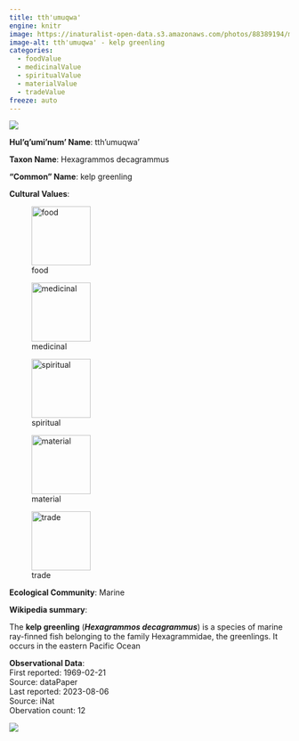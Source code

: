 ```yaml
---
title: tth'umuqwa'
engine: knitr
image: https://inaturalist-open-data.s3.amazonaws.com/photos/88389194/medium.jpeg
image-alt: tth'umuqwa' - kelp greenling
categories:
  - foodValue
  - medicinalValue
  - spiritualValue
  - materialValue
  - tradeValue
freeze: auto
---
```

![](https://inaturalist-open-data.s3.amazonaws.com/photos/88389194/medium.jpeg){fig-alt="tth'umuqwa' - kelp greenling"}

**Hul'q'umi'num' Name**: tth'umuqwa'



**Taxon Name**: Hexagrammos decagrammus

**"Common" Name**: kelp greenling

**Cultural Values**:  

::: {layout-nrow=1 style="width:60%"}
![food](/files/food.svg){width=106px}

![medicinal](/files/medicinal.svg){width=106px}

![spiritual](/files/spiritual.svg){width=106px}

![material](/files/material.svg){width=106px}

![trade](/files/trade.svg){width=106px}
:::

**Ecological Community**: Marine

**Wikipedia summary**:  
<p class="mw-empty-elt">
</p>

<p>The <b>kelp greenling</b> (<i><b>Hexagrammos decagrammus</b></i>) is a species of marine ray-finned fish belonging to the family Hexagrammidae, the greenlings.  It occurs in the eastern Pacific Ocean

**Observational Data**:   
First reported: 1969-02-21  
Source: dataPaper  
Last reported: 2023-08-06  
Source: iNat  
Obervation count: 12

![](community_dist.png)
